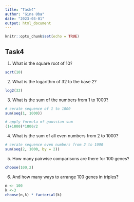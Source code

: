 ```yaml
---
title: "Task4"
author: "Gina Oba"
date: "2023-03-01"
output: html_document
---
```


```r
knitr::opts_chunk$set(echo = TRUE)
```

## Task4

1.  What is the square root of 10?

```r
sqrt(10)
```

2.  What is the logarithm of 32 to the base 2?

```r
log2(32)
```

3.  What is the sum of the numbers from 1 to 1000?

```r
# cerate sequence of 1 to 1000
sum(seq(1, 1000))
```

```r
# apply formula of gaussian sum
(1+1000)*1000/2
```

4.  What is the sum of all even numbers from 2 to 1000?

```r
# cerate sequence even numbers from 2 to 1000
sum(seq(2, 1000, by = 2))

```

5.  How many pairwise comparisons are there for 100 genes?

```r
choose(100,2)
```

6.  And how many ways to arrange 100 genes in triples?

```r
n <- 100
k <-3
choose(n,k) * factorial(k)
```

